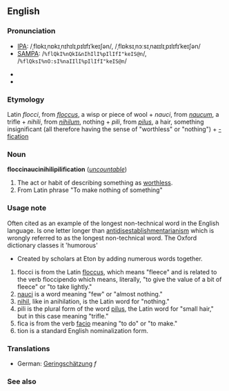 ==English==

===Pronunciation===
*[[IPA]]: /ˌflɒkɪˌnɒkɪˌnɪhɪlɪˌpɪlɪfɪˈkeɪʃən/, /ˌflɒksɪˌnɔːsɪˌnaɪɪlɪˌpɪlɪfɪˈkeɪʃən/
*[[SAMPA]]: /<tt>%flQkI%nQkI&nIhIlI%pIlIfI"keIS@n</tt>/, /<tt>%flQksI%nO:sI%naIIlI%pIlIfI"keIS@n</tt>/

*{{audio|en-us-floccinaucinihilipilification.ogg|Audio 1 (US)}}
*{{audio|en-us-floccinaucinihilipilification_2.ogg|Audio 2 (US)}}

===Etymology===
Latin ''flocci'', from ''[[floccus]]'', a wisp or piece of wool + ''nauci'', from ''[[naucum]]'', a trifle + ''nihili'', from ''[[nihilum]]'', nothing + ''pili'', from ''[[pilus]]'', a hair, something insignificant (all therefore having the sense of "worthless" or "nothing") + [[-fication]]

===Noun===
'''floccinaucinihilipilification''' (''[[uncountable]]'')

#The act or habit of describing something as [[worthless]].
#From Latin phrase "To make nothing of something"

===Usage note===
Often cited as an example of the longest non-technical word in the English language.
Is one letter longer than [[antidisestablishmentarianism]] which is wrongly referred to as the longest non-technical word.
The Oxford dictionary classes it 'humorous'

*Created by scholars at Eton by adding numerous words together.

# flocci is from the Latin [[floccus]], which means "fleece" and is related to the verb floccipendo which means, literally, "to give the value of a bit of fleece" or "to take lightly."
# [[nauci]] is a word meaning "few" or "almost nothing."
# [[nihil]], like in anihilation, is the Latin word for "nothing."
# pili is the plural form of the word [[pilus]], the Latin word for "small hair," but in this case meaning "trifle."
# fica is from the verb [[facio]] meaning "to do" or "to make."
# tion is a standard English nominalization form.

===Translations===
*German: [[Geringschätzung]] ''f''

===See also===
{{wikipedia}}
{{wikiquote}}